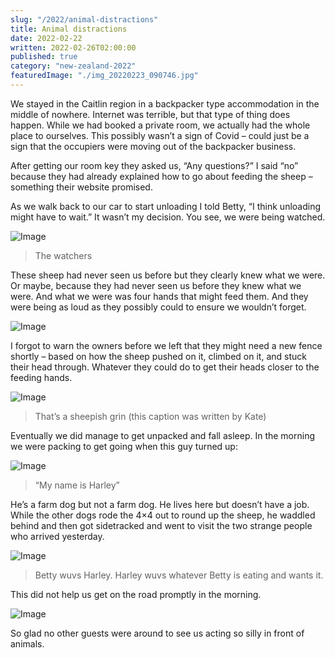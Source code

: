 ```yaml
---
slug: "/2022/animal-distractions"
title: Animal distractions
date: 2022-02-22
written: 2022-02-26T02:00:00
published: true
category: "new-zealand-2022"
featuredImage: "./img_20220223_090746.jpg"
---
```


We stayed in the Caitlin region in a backpacker type accommodation in the middle of nowhere. Internet was terrible, but that type of thing does happen. While we had booked a private room, we actually had the whole place to ourselves. This possibly wasn’t a sign of Covid – could just be a sign that the occupiers were moving out of the backpacker business.

After getting our room key they asked us, “Any questions?” I said “no” because they had already explained how to go about feeding the sheep – something their website promised.

As we walk back to our car to start unloading I told Betty, “I think unloading might have to wait.” It wasn’t my decision. You see, we were being watched.

![Image](img_20220222_175427.jpg)

> The watchers

These sheep had never seen us before but they clearly knew what we were. Or maybe, because they had never seen us before they knew what we were. And what we were was four hands that might feed them. And they were being as loud as they possibly could to ensure we wouldn’t forget.

![Image](img_20220222_175743.jpg)

I forgot to warn the owners before we left that they might need a new fence shortly – based on how the sheep pushed on it, climbed on it, and stuck their head through. Whatever they could do to get their heads closer to the feeding hands.

![Image](img_20220222_175614.jpg)

> That’s a sheepish grin (this caption was written by Kate)

Eventually we did manage to get unpacked and fall asleep. In the morning we were packing to get going when this guy turned up:

![Image](img_20220223_090746.jpg)

> “My name is Harley”

He’s a farm dog but not a farm dog. He lives here but doesn’t have a job. While the other dogs rode the 4×4 out to round up the sheep, he waddled behind and then got sidetracked and went to visit the two strange people who arrived yesterday.

![Image](img_20220223_091742.jpg)

> Betty wuvs Harley. Harley wuvs whatever Betty is eating and wants it.

This did not help us get on the road promptly in the morning.

![Image](img_20220223_091025.jpg)

So glad no other guests were around to see us acting so silly in front of animals.